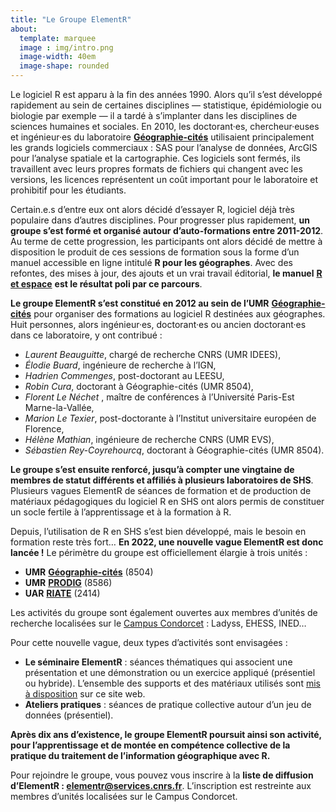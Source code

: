 ```yaml
---
title: "Le Groupe ElementR"
about:
  template: marquee
  image : img/intro.png
  image-width: 40em
  image-shape: rounded
---
```


Le logiciel R est apparu à la fin des années 1990. Alors qu'il s'est développé rapidement au sein de certaines disciplines --- statistique, épidémiologie ou biologie par exemple --- il a tardé à s'implanter dans les disciplines de sciences humaines et sociales. En 2010, les doctorant·es, chercheur·euses et ingénieur·es du laboratoire [**Géographie-cités**](https://geographie-cites.cnrs.fr/) utilisaient principalement les grands logiciels commerciaux : SAS pour l'analyse de données, ArcGIS pour l'analyse spatiale et la cartographie. Ces logiciels sont fermés, ils travaillent avec leurs propres formats de fichiers qui changent avec les versions, les licences représentent un coût important pour le laboratoire et prohibitif pour les étudiants.

Certain.e.s d'entre eux ont alors décidé d'essayer R, logiciel déjà très populaire dans d'autres disciplines. Pour progresser plus rapidement, **un groupe s'est formé et organisé autour d'auto-formations entre 2011-2012**. Au terme de cette progression, les participants ont alors décidé de mettre à disposition le produit de ces sessions de formation sous la forme d'un manuel accessible en ligne intitulé **R pour les géographes**. Avec des refontes, des mises à jour, des ajouts et un vrai travail éditorial, **le manuel** [**R et espace**](https://archives.framabook.org/r-et-espace/) **est le résultat poli par ce parcours**.

**Le groupe ElementR s'est constitué en 2012 au sein de l'UMR** [**Géographie-cités**](https://geographie-cites.cnrs.fr/) pour organiser des formations au logiciel R destinées aux géographes. Huit personnes, alors ingénieur·es, doctorant·es ou ancien doctorant·es dans ce laboratoire, y ont contribué :

-   *Laurent Beauguitte*, chargé de recherche CNRS (UMR IDEES),
-   *Élodie Buard*, ingénieure de recherche à l'IGN,
-   *Hadrien Commenges*, post-doctorant au LEESU,
-   *Robin Cura*, doctorant à Géographie-cités (UMR 8504),
-   *Florent Le Néchet* , maître de conférences à l'Université Paris-Est Marne-la-Vallée,
-   *Marion Le Texier*, post-doctorante à l'Institut universitaire européen de Florence,
-   *Hélène Mathian*, ingénieure de recherche CNRS (UMR EVS),
-   *Sébastien Rey-Coyrehourcq*, doctorant à Géographie-cités (UMR 8504).

**Le groupe s'est ensuite renforcé, jusqu'à compter une vingtaine de membres de statut différents et affiliés à plusieurs laboratoires de SHS**. Plusieurs vagues ElementR de séances de formation et de production de matériaux pédagogiques du logiciel R en SHS ont alors permis de constituer un socle fertile à l'apprentissage et à la formation à R.

Depuis, l'utilisation de R en SHS s'est bien développé, mais le besoin en formation reste très fort... **En 2022, une nouvelle vague ElementR est donc lancée !** Le périmètre du groupe est officiellement élargie à trois unités :

-   **UMR** [**Géographie-cités**](https://geographie-cites.cnrs.fr/) (8504)
-   **UMR** [**PRODIG**](https://www.prodig.cnrs.fr/) (8586)
-   **UAR** [**RIATE**](https://riate.cnrs.fr/) (2414)

Les activités du groupe sont également ouvertes aux membres d'unités de recherche localisées sur le [Campus Condorcet](https://www.campus-condorcet.fr/) : Ladyss, EHESS, INED...

Pour cette nouvelle vague, deux types d'activités sont envisagées :

-   **Le séminaire ElementR** : séances thématiques qui associent une présentation et une démonstration ou un exercice appliqué (présentiel ou hybride). L'ensemble des supports et des matériaux utilisés sont [mis à disposition](seance.html) sur ce site web.
-   **Ateliers pratiques** : séances de pratique collective autour d'un jeu de données (présentiel).

**Après dix ans d'existence, le groupe ElementR poursuit ainsi son activité, pour l'apprentissage et de montée en compétence collective de la pratique du traitement de l'information géographique avec R.**

Pour rejoindre le groupe, vous pouvez vous inscrire à la **liste de diffusion d'ElementR : [elementr\@services.cnrs.fr](https://listes.services.cnrs.fr/wws/subscribe/elementr?previous_action=info)**. L'inscription est restreinte aux membres d'unités localisées sur le Campus Condorcet.
